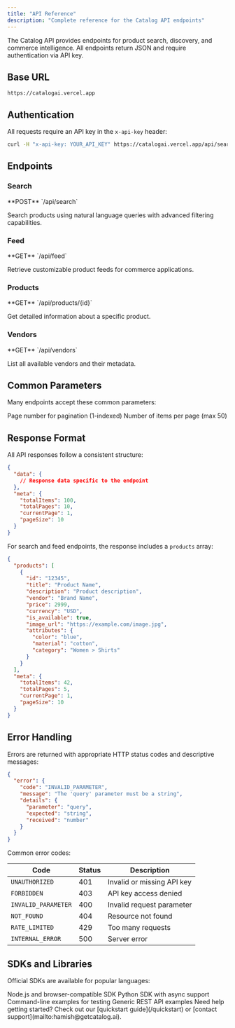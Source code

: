 ```yaml
---
title: "API Reference"
description: "Complete reference for the Catalog API endpoints"
---
```


The Catalog API provides endpoints for product search, discovery, and commerce intelligence. All endpoints return JSON and require authentication via API key.

## Base URL

```
https://catalogai.vercel.app
```

## Authentication

All requests require an API key in the `x-api-key` header:

```bash
curl -H "x-api-key: YOUR_API_KEY" https://catalogai.vercel.app/api/search
```

## Endpoints

### Search

<Card title="Search Products" icon="magnifying-glass" href="/api-reference/endpoints/search/search-products">
  **POST** `/api/search`
  
  Search products using natural language queries with advanced filtering capabilities.
</Card>

### Feed

<Card title="Get Feed" icon="rss" href="/api-reference/endpoints/feed/get-feed">
  **GET** `/api/feed`
  
  Retrieve customizable product feeds for commerce applications.
</Card>

### Products

<Card title="Get Product" icon="box" href="/api-reference/endpoints/products/get-product">
  **GET** `/api/products/{id}`
  
  Get detailed information about a specific product.
</Card>

### Vendors

<Card title="List Vendors" icon="store" href="/api-reference/endpoints/vendors/list-vendors">
  **GET** `/api/vendors`
  
  List all available vendors and their metadata.
</Card>

## Common Parameters

Many endpoints accept these common parameters:

<ResponseField name="page" type="integer" default="1">
  Page number for pagination (1-indexed)
</ResponseField>

<ResponseField name="limit" type="integer" default="10">
  Number of items per page (max 50)
</ResponseField>

## Response Format

All API responses follow a consistent structure:

```json
{
  "data": {
    // Response data specific to the endpoint
  },
  "meta": {
    "totalItems": 100,
    "totalPages": 10,
    "currentPage": 1,
    "pageSize": 10
  }
}
```

For search and feed endpoints, the response includes a `products` array:

```json
{
  "products": [
    {
      "id": "12345",
      "title": "Product Name",
      "description": "Product description",
      "vendor": "Brand Name",
      "price": 2999,
      "currency": "USD",
      "is_available": true,
      "image_url": "https://example.com/image.jpg",
      "attributes": {
        "color": "blue",
        "material": "cotton",
        "category": "Women > Shirts"
      }
    }
  ],
  "meta": {
    "totalItems": 42,
    "totalPages": 5,
    "currentPage": 1,
    "pageSize": 10
  }
}
```

## Error Handling

Errors are returned with appropriate HTTP status codes and descriptive messages:

```json
{
  "error": {
    "code": "INVALID_PARAMETER",
    "message": "The 'query' parameter must be a string",
    "details": {
      "parameter": "query",
      "expected": "string",
      "received": "number"
    }
  }
}
```

Common error codes:

| Code | Status | Description |
| ---- | ------ | ----------- |
| `UNAUTHORIZED` | 401 | Invalid or missing API key |
| `FORBIDDEN` | 403 | API key access denied |
| `INVALID_PARAMETER` | 400 | Invalid request parameter |
| `NOT_FOUND` | 404 | Resource not found |
| `RATE_LIMITED` | 429 | Too many requests |
| `INTERNAL_ERROR` | 500 | Server error |

## SDKs and Libraries

Official SDKs are available for popular languages:

<CardGroup cols={2}>
  <Card title="JavaScript/TypeScript" icon="js" href="#javascript-sdk">
    Node.js and browser-compatible SDK
  </Card>
  <Card title="Python" icon="python" href="#python-sdk">
    Python SDK with async support
  </Card>
  <Card title="cURL" icon="terminal" href="#curl-examples">
    Command-line examples for testing
  </Card>
  <Card title="REST Client" icon="code" href="#rest-examples">
    Generic REST API examples
  </Card>
</CardGroup>

<Note>
  Need help getting started? Check out our [quickstart guide](/quickstart) or [contact support](mailto:hamish@getcatalog.ai).
</Note>
